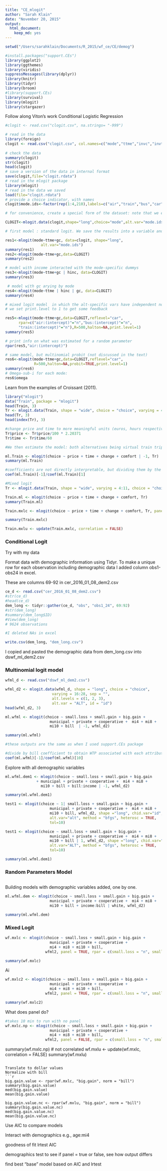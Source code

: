 ```yaml
---
title: "CE_mlogit"
author: "Sarah Klain"
date: "November 20, 2015"
output: 
  html_document: 
    keep_md: yes
---
```


```r
setwd("/Users/sarahklain/Documents/R_2015/wf_ce/CE/demog")

#install.packages("support.CEs")
library(ggplot2)
library(ggthemes)
library(viridis)
suppressMessages(library(dplyr))
library(knitr)
library(tidyr)
library(broom)
#library(support.CEs)
library(survival)
library(mlogit)
library(stargazer)
```


Follow along Viton's work
Conditional Logistic Regression
```r
#clogit <- read.csv("clogit.csv", na.strings= "-999")

# read in the data
library(foreign)
clogit <- read.csv("clogit.csv", col.names=c("mode","ttme","invc","invt","gc","chair","hinc", "psize","indj","indi","aasc","tasc","basc","casc","hinca","psizea","z","nij","ni"),na.strings="-999")
 
# check the data
summary(clogit)
str(clogit)
head(clogit)
# save a version of the data in internal format
save(clogit,file="clogit.rdata")
# read in the mlogit package
library(mlogit)
# read in the data we saved
load(file="clogit.rdata")
# provide a choice indicator, with names
clogit$mode.ids<-factor(rep(1:4,210),labels=c("air","train","bus","car"))

# for convenience, create a special form of the dataset: note that we exploit the case sensititivty here: clogit is the original dataset, while CLOGIT (all-caps) is the version for use with the mlogit package.

CLOGIT<-mlogit.data(clogit,shape="long",choice="mode",alt.var="mode.ids")

# first model : standard logit. We save the results into a variable and then view them. The first command uses the un-fixed dataset, while the second uses the mlogit-specific dataset, and is clearly easier to type in. Both produce the same output.

res1<-mlogit(mode~ttme+gc, data=clogit, shape="long",
                alt.var="mode.ids")
summary(res1)
res2<-mlogit(mode~ttme+gc,data=CLOGIT)
summary(res2)

# model with income interacted with the mode-specific dummys
res3<-mlogit(mode~ttme+gc | hinc, data=CLOGIT)
summary(res3)

 # model with gc arying by mode
res4<-mlogit(mode~ttme | hinc | gc, data=CLOGIT)
summary(res4)

# mixed logit model  in which the alt-specific vars have independent normal distributions. We use Halton numbers for efficiency in computation, and use R=500 in our simulationsnote that the syntax for specifying random alt-specific dummys has changed.
# we set print.level to 1 to get some feedback

res5<-mlogit(mode~ttme+gc,data=CLOGIT,reflevel="car",
      rpar=c("air:(intercept)"="n","bus:(intercept)"="n",
      "train:(intercept)"="n"),R=500,halton=NA,print.level=1)
summary(res5)

# print info on what was estimated for a random parameter
rpar(res5,"air:(intercept)")

# same model, but multinomial probit (not discussed in the text)
res6<-mlogit(mode~ttme+gc,data=CLOGIT,reflevel="car",
             R=500,halton=NA,probit=TRUE,print.level=1)
summary(res6)
# Omega-sub-i for each mode:
res6$omega
```

Learn from the examples of Croissant (2011).
```r
library("mlogit")
data("Train", package = "mlogit")
head(Train, 3)
Tr <- mlogit.data(Train, shape = "wide", choice = "choice", varying = 4:11, sep = "", alt.levels = c(1, 2), id = "id")
head(Tr, 3)
head(index(Tr), 3)

#change price and time to more meaningful units (euros, hours respectively)
Tr$price <- Tr$price/100 * 2.20371
Tr$time <- Tr$time/60

#We then estimate the model: both alternatives being virtual train trips, it is relevant to use only generic coefficients and to remove the intercept:

ml.Train <- mlogit(choice ~ price + time + change + comfort | -1, Tr)
summary(ml.Train)

#coefficients are not directly interpretable, but dividing them by the price coefficient, we get monetary values :
coef(ml.Train)[-1]/coef(ml.Train)[1]

#Mixed logit
Tr <- mlogit.data(Train, shape = "wide", varying = 4:11, choice = "choice", sep = "", opposite = c("price", "time", "change", "comfort"), alt.levels = c("choice1", "choice2"), id = "id")

Train.ml <- mlogit(choice ~ price + time + change + comfort, Tr)
summary(Train.ml)

Train.mxlc <- mlogit(choice ~ price + time + change + comfort, Tr, panel = TRUE, rpar = c(time = "cn", change = "n", comfort = "ln"), correlation = TRUE, R = 100, halton = NA)

summary(Train.mxlc)

Train.mxlu <- update(Train.mxlc, correlation = FALSE)


```



### Conditional Logit
Try with my data

Format data with demographic information using Tidyr.
To make a unique row for each observation including demographic data
I added column obs1-obs24 in excel.

These are columns 69-92 in cer_2016_01_08_dem2.csv
```r
ce_d <- read.csv("cer_2016_01_08_dem2.csv")
#str(ce_d)
#head(ce_d)
dem_long <- tidyr::gather(ce_d, "obs", "obs1_24", 69:92)
#str(dem_long)
#summary(dem_long$ID)
#View(dem_long)
# 9624 observations

#I deleted NAs in excel

write.csv(dem_long, "dem_long.csv")
```
I copied and pasted the demographic data from dem_long.csv into dswf_ml_dem2.csv

### Multinomial logit model
```r
wfml_d <- read.csv("dswf_ml_dem2.csv")

wfml_d2 <- mlogit.data(wfml_d, shape = "long", choice = "choice",
                     varying = 16:28, sep = "",
                     alt.levels = c(1, 2, 3), 
                     alt.var = "ALT", id = "id")
head(wfml_d2, 3)

ml.wfml <- mlogit(choice ~ small.loss + small.gain + big.gain + 
                    municipal + private + cooperative +  mi4 + mi8 +
                    mi10 + bill  | -1, wfml_d2)

summary(ml.wfml)

#these outputs are the same as when I used support.CEs package

#divide by bill coefficient to obtain WTP associated with each attribute and level
coef(ml.wfml)[-1]/coef(ml.wfml)[10]
```

Explore with all demographic variables

```r
ml.wfml.dem1 <- mlogit(choice ~ small.loss + small.gain + big.gain
              + municipal + private + cooperative +  mi4 + mi8 + 
                mi10 + bill + bill:income | -1, wfml_d2)

summary(ml.wfml.dem1)

test1 <- mlogit(choice ~ 1| small.loss + small.gain + big.gain + 
                    municipal + private + cooperative +  mi4 + mi8 +
                    mi10 + bill, wfml_d2, shape ="long", chid.var="id",
                    alt.var="alt", method = "bfgs", heterosc = TRUE,
                    tol=10)

test1 <- mlogit(choice ~ small.loss + small.gain + big.gain + 
                    municipal + private + cooperative +  mi4 + mi8 +
                    mi10 + bill | 1, wfml_d2, shape ="long", chid.var="id",
                    alt.var="ALT", method = "bfgs", heterosc = TRUE,
                    tol=10)
```

```r
summary(ml.wfml.dem1)
```
### Random Parameters Model

```r

```

Building models with demographic variables added, one by one. 

```r
ml.wfml.dem <- mlogit(choice ~ small.loss + small.gain + big.gain + 
                    municipal + private + cooperative +  mi4 + mi8 +
                    mi10 + bill + income:bill | white, wfml_d2)

summary(ml.wfml.dem)
```





### Mixed Logit

```r
wf.mxlc <- mlogit(choice ~ small.loss + small.gain + big.gain + 
                    municipal + private + cooperative +  
                    mi4 + mi8 + mi10 + bill,
                  wfml2, panel = TRUE, rpar = c(small.loss = "n", small.gain = "n", big.gain = "n", municipal = "n", private = "n", cooperative = "n", mi4 = "n", mi8 = "n", mi10 = "n", bill = "n"), correlation = TRUE, R = 100, halton = NA)

summary(wf.mxlc)
```
Ai
```r
wf.mxlc2 <- mlogit(choice ~ small.loss + small.gain + big.gain + 
                    municipal + private + cooperative +  
                    mi4 + mi8 + mi10 + bill,
                  wfml2, panel = TRUE, rpar = c(small.loss = "n", small.gain = "n", big.gain = "n", municipal = "n", private = "n", cooperative = "n", mi4 = "n", mi8 = "n", mi10 = "n", bill = "n"), R = 100)

summary(wf.mxlc2)
```
What does panel do?

```r
#takes 10 min to run with no panel
wf.mxlc.np <- mlogit(choice ~ small.loss + small.gain + big.gain + 
                    municipal + private + cooperative +  
                    mi4 + mi8 + mi10 + bill,
                  wfml2, panel = FALSE, rpar = c(small.loss = "n", small.gain = "n", big.gain = "n", municipal = "n", private = "n", cooperative = "n", mi4 = "n", mi8 = "n", mi10 = "n", bill = "n"), correlation = TRUE, R = 100, halton = NA)
```

summary(wf.mxlc.np)
# not correlated
wf.mxlu <- update(wf.mxlc, correlation = FALSE)
summary(wf.mxlu)
```

Translate to dollar values
Normalize with bill 
```r
big.gain.value <- rpar(wf.mxlc, "big.gain", norm = "bill")
summary(big.gain.value)
med(big.gain.value)
mean(big.gain.value)

big.gain.value.nc <- rpar(wf.mxlu, "big.gain", norm = "bill")
summary(big.gain.value.nc)
med(big.gain.value.nc)
mean(big.gain.value.nc)
```

Use AIC to compare models

Interact with demographics 
e.g., age:mi4

goodness of fit
lrtest
AIC

demographics
test to see if panel = true or false, see how output differs

find best “base” model based on AIC and lrtest


